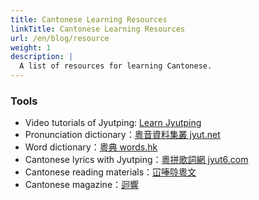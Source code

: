 ```yaml
---
title: Cantonese Learning Resources
linkTitle: Cantonese Learning Resources
url: /en/blog/resource
weight: 1
description: |
  A list of resources for learning Cantonese.
---
```


### Tools

- Video tutorials of Jyutping: [Learn Jyutping](https://www.youtube.com/channel/UCcmAegX-cgcOOconZIwqynw)
- Pronunciation dictionary：[粵音資料集叢 jyut.net](https://jyut.net/)
- Word dictionary：[粵典 words.hk](https://words.hk/)
- Cantonese lyrics with Jyutping：[粵拼歌詞網 jyut6.com](https://jyut6.com/)
- Cantonese reading materials：[冚唪唥粵文](https://hambaanglaang.hk/)
- Cantonese magazine：[迴響](http://resonate.hk/)
